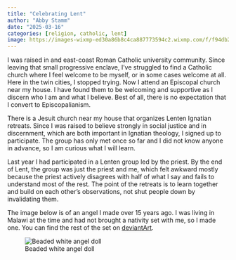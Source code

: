 ```yaml
---
title: "Celebrating Lent"
author: "Abby Stamm"
date: "2025-03-16"
categories: [religion, catholic, lent]
image: https://images-wixmp-ed30a86b8c4ca887773594c2.wixmp.com/f/f94db2db-b96a-432a-94d7-028d717c10a1/d1wow7b-ce384790-5b2a-46c5-b03f-be42b664d554.jpg/v1/fill/w_845,h_946,q_70,strp/beaded_nativity_angel_by_anabiyeni_d1wow7b-pre.jpg?token=eyJ0eXAiOiJKV1QiLCJhbGciOiJIUzI1NiJ9.eyJzdWIiOiJ1cm46YXBwOjdlMGQxODg5ODIyNjQzNzNhNWYwZDQxNWVhMGQyNmUwIiwiaXNzIjoidXJuOmFwcDo3ZTBkMTg4OTgyMjY0MzczYTVmMGQ0MTVlYTBkMjZlMCIsIm9iaiI6W1t7ImhlaWdodCI6Ijw9OTg0IiwicGF0aCI6IlwvZlwvZjk0ZGIyZGItYjk2YS00MzJhLTk0ZDctMDI4ZDcxN2MxMGExXC9kMXdvdzdiLWNlMzg0NzkwLTViMmEtNDZjNS1iMDNmLWJlNDJiNjY0ZDU1NC5qcGciLCJ3aWR0aCI6Ijw9ODc5In1dXSwiYXVkIjpbInVybjpzZXJ2aWNlOmltYWdlLm9wZXJhdGlvbnMiXX0.e8d8ZfqnOUq2GhbHcFyw2wS0qb9qt2e4JIB9YRNVmlc
---
```


I was raised in and east-coast Roman Catholic university community. Since leaving that small progressive enclave, I've struggled to find a Catholic church where I feel welcome to be myself, or in some cases welcome at all. Here in the twin cities, I stopped trying. Now I attend an Episcopal church near my house. I have found them to be welcoming and supportive as I discern who I am and what I believe.  Best of all, there is no expectation that I convert to Episcopalianism.

There is a Jesuit church near my house that organizes Lenten Ignatian retreats. Since I was raised to believe strongly in social justice and in discernment, which are both important in Ignatian theology, I signed up to participate. The group has only met once so far and I did not know anyone in advance, so I am curious what I will learn. 

Last year I had participated in a Lenten group led by the priest. By the end of Lent, the group was just the priest and me, which felt awkward mostly because the priest actively disagrees with half of what I say and fails to understand most of the rest. The point of the retreats is to learn together and build on each other's observations, not shut people down by invalidating them.

The image below is of an angel I made over 15 years ago. I was living in Malawi at the time and had not brought a nativity set with me, so I made one. You can find the rest of the set on [deviantArt](https://deviantart.com/anabiyeni). 

![Beaded white angel doll](https://images-wixmp-ed30a86b8c4ca887773594c2.wixmp.com/f/f94db2db-b96a-432a-94d7-028d717c10a1/d1wow7b-ce384790-5b2a-46c5-b03f-be42b664d554.jpg/v1/fill/w_845,h_946,q_70,strp/beaded_nativity_angel_by_anabiyeni_d1wow7b-pre.jpg?token=eyJ0eXAiOiJKV1QiLCJhbGciOiJIUzI1NiJ9.eyJzdWIiOiJ1cm46YXBwOjdlMGQxODg5ODIyNjQzNzNhNWYwZDQxNWVhMGQyNmUwIiwiaXNzIjoidXJuOmFwcDo3ZTBkMTg4OTgyMjY0MzczYTVmMGQ0MTVlYTBkMjZlMCIsIm9iaiI6W1t7ImhlaWdodCI6Ijw9OTg0IiwicGF0aCI6IlwvZlwvZjk0ZGIyZGItYjk2YS00MzJhLTk0ZDctMDI4ZDcxN2MxMGExXC9kMXdvdzdiLWNlMzg0NzkwLTViMmEtNDZjNS1iMDNmLWJlNDJiNjY0ZDU1NC5qcGciLCJ3aWR0aCI6Ijw9ODc5In1dXSwiYXVkIjpbInVybjpzZXJ2aWNlOmltYWdlLm9wZXJhdGlvbnMiXX0.e8d8ZfqnOUq2GhbHcFyw2wS0qb9qt2e4JIB9YRNVmlc)
